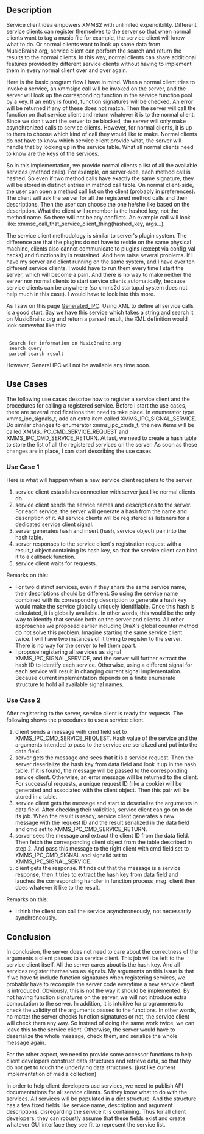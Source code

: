 ==Description==
Service client idea empowers XMMS2 with unlimited expendibility. Different
service clients can register themselves to the server so that when normal
clients want to tag a music file for example, the service client will know what
to do. Or normal clients want to look up some data from MusicBrainz.org,
service client can perform the search and return the results to the normal
clients. In this way, normal clients can share additional features provided by
different service clients without having to implement them in every normal
client over and over again.

Here is the basic program flow I have in mind. When a normal client tries to
invoke a service, an xmmsipc call will be invoked on the server, and the server
will look up the corresponding function in the service function pool by a key.
If an entry is found, function signatures will be checked. An error will be
returned if any of these does not match. Then the server will call the function
on that service client and return whatever it is to the normal client. Since we
don't want the server to be blocked, the server will only make asynchronized
calls to service clients. However, for normal clients, it is up to them to
choose which kind of call they would like to make. Normal clients do not have
to know which service client provide what, the server will handle that by
looking up in the service table. What all normal clients need to know are the
keys of the services.

So in this implementation, we provide normal clients a list of all the available
services (method calls). For example, on server-side, each method call is
hashed. So even if two method calls have exactly the same signature, they will
be stored in distinct entries in method call table. On normal client-side, the
user can open a method call list on the client (probably in preferences). The
client will ask the server for all the registered method calls and their
descriptions. Then the user can choose the one he/she like based on the
description. What the client will remember is the hashed key, not the method
name. So there will not be any conflicts. An example call will look like:
xmmsc_call_that_service_client_thing(hashed_key, args...).

The service client methodology is similar to server's plugin system. The
difference are that the plugins do not have to reside on the same physical
machine, clients also cannot communicate to plugins (except via config_val
hacks) and functionality is restrained. And here raise several problems. If I
have my server and client running on the same system, and I have over ten
different service clients. I would have to run them every time I start the
server, which will become a pain. And there is no way to make neither the server
nor normal clients to start service clients automatically, because service
clients can be anywhere (so xmms2d startup.d system does not help much in this
case). I would have to look into this more.

As I saw on this page [[Generated_IPC]]. Using
XML to define all service calls is a good start. Say we have this service which
takes a string and search it on MusicBrainz.org and return a parsed result, the
XML definition would look somewhat like this:

 <method name="musicbrainz_search">
  <doc>Search for information on MusicBrainz.org</doc>
  <arg><GString /><doc>search query</doc></arg>
  <return><GString /><doc>parsed search result</doc></arg>
 </method>

However, General IPC will not be available any time soon.

==Use Cases==
The following use cases describe how to register a service client and the
procedures for calling a registered service. Before I start the use cases,
there are several modifications that need to take place. In enumerator type
xmms_ipc_signals_t, add an extra item called XMMS_IPC_SIGNAL_SERVICE. Do
similar changes to enumerator xmms_ipc_cmds_t, the new items will be called
XMMS_IPC_CMD_SERVICE_REQUEST and XMMS_IPC_CMD_SERVICE_RETURN. At last, we need
to create a hash table to store the list of all the registered services on the
server. As soon as these changes are in place, I can start describing the use
cases.

===Use Case 1===
Here is what will happen when a new service client registers to the server.
# service client establishes connection with server just like normal clients do.
# service client sends the service names and descriptions to the server. For each service, the server will generate a hash from the name and description of it. All service clients will be registered as listeners for a dedicated service client signal.
# server generates hash and insert (hash, service object) pair into the hash table.
# server responses to the service client's registration request with a result_t object containing its hash key, so that the service client can bind it to a callback function.
# service client waits for requests.

Remarks on this:
* For two distinct services, even if they share the same service name, their descriptions should be different. So using the service name combined with its corresponding description to generate a hash key would make the service globally uniquely identifiable. Once this hash is calculated, it is globally available. In other words, this would be the only way to identify that service both on the server and clients. All other approaches we proposed  earlier including DraX's global counter method do not solve this problem. Imagine starting the same service client twice. I will have two instances of it trying to register to the server. There is no way for the server to tell them apart.
* I propose registering all services as signal XMMS_IPC_SIGNAL_SERVICE, and the server will further extract the hash ID to identify each service. Otherwise, using a different signal for each service will result in changing current signal implementation. Because current implementation depends on a finite enumerate structure to hold all available signal names.

===Use Case 2===
After registering to the server, service client is ready for requests. The following shows the procedures to use a service client.
# client sends a message with cmd field set to XMMS_IPC_CMD_SERVICE_REQUEST.  Hash value of the service and the arguments intended to pass to the service are serialized and put into the data field.
# server gets the message and sees that it is a service request. Then the server deserialize the hash key from data field and look it up in the hash table. If it is found, the message will be passed to the corresponding service client. Otherwise, an error message will be returned to the client.  For successful requests, a unique request ID (like a cookie) will be generated and associated with the client object. Then this pair will be stored in a table.
# service client gets the message and start to deserialize the arguments in data field. After checking their validities, service client can go on to do its job. When the result is ready, service client generates a new message with the request ID and the result serialized in the data field and cmd set to XMMS_IPC_CMD_SERVICE_RETURN.
# server sees the message and extract the client ID from the data field. Then fetch the corresponding client object from the table described in step 2. And pass this message to the right client with cmd field set to XMMS_IPC_CMD_SIGNAL and signalid set to XMMS_IPC_SIGNAL_SERVICE.
# client gets the response. It finds out that the message is a service response, then it tries to extract the hash key from data field and lauches the corresponding handler in function process_msg. client then does whatever it like to the result.

Remarks on this:

* I think the client can call the service asynchroneously, not necessarily synchroneously.

==Conclusion==
In conclusion, the server does not need to care about the correctness of the arguments a client passes to a service client. This job will be left to the service client itself. All the server cares about is the hash key. And all
services register themselves as signals. My arguments on this issue is that if we have to include function signatures when registering services, we probably have to recompile the server code everytime a new service client is introduced.  Obviously, this is not the way it should be implemented. By not having function signatures on the server, we will not introduce extra computation to the server.  In addition, it is intuitive for programmers to check the validity of the arguments passed to the functions. In other words, no matter the server checks
function signatures or not, the service client will check them any way. So instead of doing the same work twice, we can leave this to the service client.  Otherwise, the server would have to deserialize the whole message, check them, and serialize the whole message again.

For the other aspect, we need to provide some accessor functions to help client
developers construct data structures and retrieve data, so that they do not
get to touch the underlying data structures. (just like current implementation
of media collection)

In order to help client developers use services, we need to publish API
documentations for all service clients. So they know what to do with the
services. All services will be populated in a dict structure. And the
structure has a few fixed fields like service name, description and argument
descriptions, disregarding the service it is containing. Thus for all client
developers, they can robustly assume that these fields exist and create whatever
GUI interface they see fit to represent the service list.